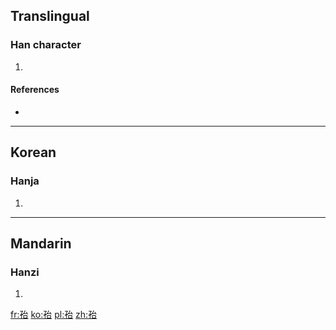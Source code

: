 ==Translingual==

===Han character===
{{Han char|rn=39|rad=子|as=05|sn=8|four=|canj=弓木戈口 (NDIR)}}

# {{defn|Han|sort=子05}}

====References====
* {{Han ref|kx=0278.180|dkj=06962|dj=0547.020|hdz=21015.030|uh=5B61|ud=23393}}

----

==Korean==

===Hanja===
{{ko-hanja|hangeul=태|rv=tae|mr=t'ae}}

# {{defn|Korean|sort=子05}}

----

==Mandarin==

===Hanzi===
{{cmn-hanzi|pin=[[tāi]] ([[tai1]])|wg=t'ai<sup>1</sup>}}

# {{defn|Mandarin|sort=子05}}

[[fr:孡]]
[[ko:孡]]
[[pl:孡]]
[[zh:孡]]